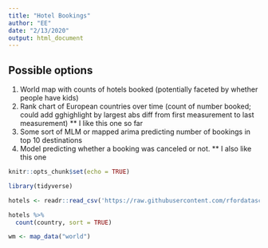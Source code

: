 ```yaml
---
title: "Hotel Bookings"
author: "EE"
date: "2/13/2020"
output: html_document
---
```


## Possible options

1. World map with counts of hotels booked (potentially faceted by whether people have kids)
2. Rank chart of European countries over time (count of number booked; could add gghighlight by largest abs diff from first measurement to last measurement) ** I like this one so far
3. Some sort of MLM or mapped arima predicting number of bookings in top 10 destinations
4. Model predicting whether a booking was canceled or not. ** I also like this one

```r
knitr::opts_chunk$set(echo = TRUE)

library(tidyverse)

hotels <- readr::read_csv('https://raw.githubusercontent.com/rfordatascience/tidytuesday/master/data/2020/2020-02-11/hotels.csv')
```

```r
hotels %>%
  count(country, sort = TRUE)

wm <- map_data("world")
```

